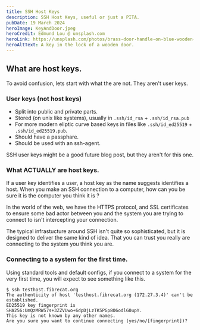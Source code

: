 ```yaml
---
title: SSH Host Keys
description: SSH Host Keys, useful or just a PITA.
pubDate: 19 March 2024
heroImage: KeyAndDoor.jpeg
heroCredit: Edmund Lou @ unsplash.com
heroLink: https://unsplash.com/photos/brass-door-handle-on-blue-wooden-door-SKi0kbloPxw
heroAltText: A key in the lock of a wooden door.
---
```



## What are host keys.

To avoid confusion, lets start with what the are not. They aren't user keys.
### User keys (not host keys)

- Split into public and private parts.
- Stored (on unix like systems), usually in `.ssh/id_rsa` + `.ssh/id_rsa.pub`
- For more modern eliptic curve based keys in files like `.ssh/id_ed25519` + `.ssh/id_ed25519.pub`.
- Should have a passphare.
- Should be used with an ssh-agent.

SSH user keys might be a good future blog post, but they aren't for this one.

### What ACTUALLY are host keys.

If a user key identifies a user, a host key as the name suggests identifies a host. When
you make an SSH connection to a computer, how can you be sure it is the computer you think it is ?

In the world of the web, we have the HTTPS protocol, and SSL certificates to ensure some bad
actor between you and the system you are trying to connect to isn't intercepting your connection.

The typical infrastucture around SSH isn't quite so sophisticated, but it is designed to deliver
the same kind of idea. That you can trust you really are connecting to the system you think you are.

### Connecting to a system for the first time.

Using standard tools and default configs, if you connect to a system for the very first time, 
you will expect to see something like this.

```
$ ssh testhost.fibrecat.org
The authenticity of host 'testhost.fibrecat.org (172.27.3.4)' can't be established.
ED25519 key fingerprint is SHA256:UmQzMRW57s+3ZZVUwo+6dpDjLzTK5PGp8O6odlG0upY.
This key is not known by any other names.
Are you sure you want to continue connecting (yes/no/[fingerprint])?
```

